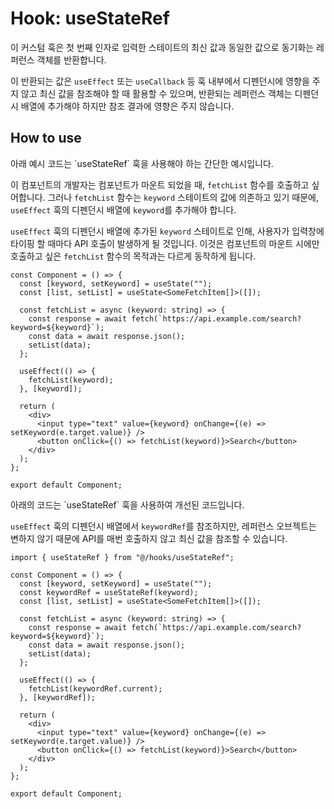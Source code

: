
<Meta title="Hooks/useStateRef" />

# Hook: useStateRef

<div className="description">
  이 커스텀 훅은 첫 번째 인자로 입력한 스테이트의 최신 값과 동일한 값으로 동기화는 레퍼런스 객체를 반환합니다.

이 반환되는 값은 `useEffect` 또는 `useCallback` 등 훅 내부에서 디펜던시에 영향을 주지 않고 최신 값을 참조해야 할 때 활용할 수 있으며,
반환되는 레퍼런스 객체는 디펜던시 배열에 추가해야 하지만 참조 결과에 영향은 주지 않습니다.

</div>

## How to use

<div className="description">
  아래 예시 코드는 `useStateRef` 훅을 사용해야 하는 간단한 예시입니다.

이 컴포넌트의 개발자는 컴포넌트가 마운트 되었을 때, `fetchList` 함수를 호출하고 싶어합니다.
그러나 `fetchList` 함수는 `keyword` 스테이트의 값에 의존하고 있기 때문에, `useEffect` 훅의 디펜던시 배열에 `keyword`를 추가해야 합니다.

`useEffect` 훅의 디펜던시 배열에 추가된 `keyword` 스테이트로 인해, 사용자가 입력창에 타이핑 할 때마다 API 호출이 발생하게 될 것입니다.
이것은 컴포넌트의 마운트 시에만 호출하고 싶은 `fetchList` 함수의 목적과는 다르게 동작하게 됩니다.

</div>

```tsx
const Component = () => {
  const [keyword, setKeyword] = useState("");
  const [list, setList] = useState<SomeFetchItem[]>([]);

  const fetchList = async (keyword: string) => {
    const response = await fetch(`https://api.example.com/search?keyword=${keyword}`);
    const data = await response.json();
    setList(data);
  };

  useEffect(() => {
    fetchList(keyword);
  }, [keyword]);

  return (
    <div>
      <input type="text" value={keyword} onChange={(e) => setKeyword(e.target.value)} />
      <button onClick={() => fetchList(keyword)}>Search</button>
    </div>
  );
};

export default Component;
```

<div className="description">
  아래의 코드는 `useStateRef` 훅을 사용하여 개선된 코드입니다.

`useEffect` 훅의 디펜던시 배열에서 `keywordRef`를 참조하지만, 레퍼런스 오브젝트는 변하지 않기 때문에 API를 매번 호출하지 않고 최신 값을 참조할 수 있습니다.

</div>

```tsx
import { useStateRef } from "@/hooks/useStateRef";

const Component = () => {
  const [keyword, setKeyword] = useState("");
  const keywordRef = useStateRef(keyword);
  const [list, setList] = useState<SomeFetchItem[]>([]);

  const fetchList = async (keyword: string) => {
    const response = await fetch(`https://api.example.com/search?keyword=${keyword}`);
    const data = await response.json();
    setList(data);
  };

  useEffect(() => {
    fetchList(keywordRef.current);
  }, [keywordRef]);

  return (
    <div>
      <input type="text" value={keyword} onChange={(e) => setKeyword(e.target.value)} />
      <button onClick={() => fetchList(keyword)}>Search</button>
    </div>
  );
};

export default Component;
```
